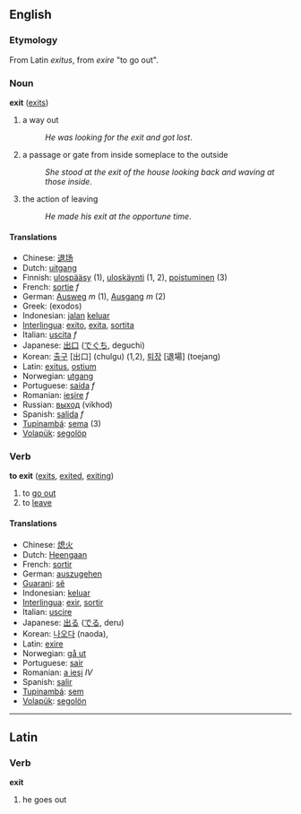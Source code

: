 ==English==
=== Etymology ===
From Latin ''exitus'', from ''exire'' "to go out".

=== Noun ===
'''exit''' ([[exits]])

# a way out
#:''He was looking for the exit and got lost''.
# a passage or gate from inside someplace to the outside
#:''She stood at the exit of the house looking back and waving at those inside''.
# the action of leaving
#:''He made his exit at the opportune time''.

==== Translations ====
*Chinese: [[退场]]
*Dutch: [[uitgang]]
*Finnish: [[ulospääsy]] (1), [[uloskäynti]] (1, 2), [[poistuminen]] (3)
*French: [[sortie]] ''f''
*German: [[Ausweg]] ''m'' (1), [[Ausgang]] ''m'' (2)
*Greek: (exodos)
*Indonesian: [[jalan]] [[keluar]]
*[[Interlingua]]: [[exito]], [[exita]], [[sortita]]
*Italian: [[uscita]] ''f''
*Japanese: [[出口]] ([[でぐち]], deguchi)
*Korean: [[출구]] [出口] (chulgu) (1,2), [[퇴장]] [退場] (toejang)
*Latin: [[exitus]], [[ostium]]
*Norwegian: [[utgang]]
*Portuguese: [[saída]] ''f''
*Romanian: [[ieşire]] ''f''
*Russian: [[выход]] (vikhod)
*Spanish: [[salida]] ''f''
*[[Tupinambá]]: [[sema]] (3)
*[[Volapük]]: [[segolöp]]

=== Verb ===
'''to exit''' ([[exits]], [[exited]], [[exiting]])

# to [[go out]]
# to [[leave]]

==== Translations ====
*Chinese: [[熄火]]
*Dutch: [[Heengaan]]
*French: [[sortir]]
*German: [[auszugehen]]
*[[Guarani]]: [[sẽ]]
*Indonesian: [[keluar]]
*[[Interlingua]]: [[exir]], [[sortir]]
*Italian: [[uscire]]
*Japanese: [[出る]] ([[でる]], deru)
*Korean: [[나오다]] (naoda), 
*Latin: [[exire]]
*Norwegian: [[gå ut]]
*Portuguese: [[sair]]
*Romanian: [[a ieşi]] ''IV''
*Spanish: [[salir]]
*[[Tupinambá]]: [[sem]]
*[[Volapük]]: [[segolön]]

----

== Latin ==
=== Verb ===
'''exit'''

# he goes out